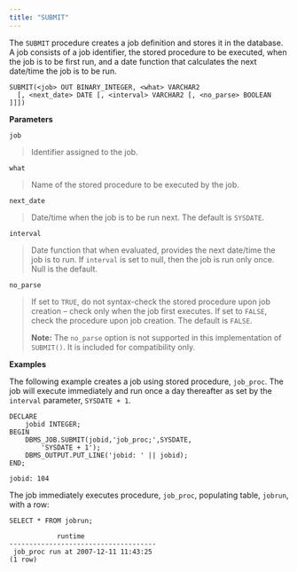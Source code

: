 ```yaml
---
title: "SUBMIT"
---
```




The `SUBMIT` procedure creates a job definition and stores it in the database. A job consists of a job identifier, the stored procedure to be executed, when the job is to be first run, and a date function that calculates the next date/time the job is to be run.

``` text
SUBMIT(<job> OUT BINARY_INTEGER, <what> VARCHAR2
  [, <next_date> DATE [, <interval> VARCHAR2 [, <no_parse> BOOLEAN ]]])
```

**Parameters**

`job`

> Identifier assigned to the job.

`what`

> Name of the stored procedure to be executed by the job.

`next_date`

> Date/time when the job is to be run next. The default is `SYSDATE`.

`interval`

> Date function that when evaluated, provides the next date/time the job is to run. If `interval` is set to null, then the job is run only once. Null is the default.

`no_parse`

> If set to `TRUE`, do not syntax-check the stored procedure upon job creation – check only when the job first executes. If set to `FALSE`, check the procedure upon job creation. The default is `FALSE`.
>
> **Note:** The `no_parse` option is not supported in this implementation of `SUBMIT()`. It is included for compatibility only.
>
>

**Examples**

The following example creates a job using stored procedure, `job_proc`. The job will execute immediately and run once a day thereafter as set by the `interval` parameter, `SYSDATE + 1`.

``` text
DECLARE
    jobid INTEGER;
BEGIN
    DBMS_JOB.SUBMIT(jobid,'job_proc;',SYSDATE,
        'SYSDATE + 1');
    DBMS_OUTPUT.PUT_LINE('jobid: ' || jobid);
END;

jobid: 104
```

The job immediately executes procedure, `job_proc`, populating table, `jobrun`, with a row:

``` text
SELECT * FROM jobrun;

            runtime
-------------------------------------
 job_proc run at 2007-12-11 11:43:25
(1 row)
```
